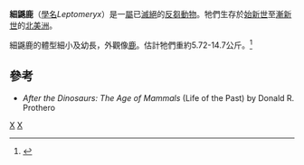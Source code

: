{{Automatic Taxobox
| taxon = Leptomeryx
| authority = [[約瑟夫·萊迪|Leidy]], 1853
| name = 細鼷鹿屬
| fossil_range = 中[[始新世|始新世]]至中[[中新世|中新世]]<ref name=webb1998>{{Cite book en|author=Webb, S.D.|year=1998|chapter=Hornless ruminants|pages=pp.463-476|editor=C.M. Janis, K.M. Scott, and L.L. Jacobs (''eds.'')|title=Evolution of Tertiary Mammals of North America. Volume 1: Terrestrial Carnivores, Ungulates, and Ungulatelike Mammals|publisher=Cambridge University Press|location=Cambridge|id=ISBN 0-521-35519-2}}</ref>
| image = Leptomeryx BW.jpg
| image_caption = ''L. evansi''的重組圖。
| image2 = Leptomeryx 1.JPG
| image2_caption = ''L. evansi''的[[頭顱骨|頭顱骨]]。
| type_species = †''Leptomeryx evansi''
| subdivision_ranks = [[種|種]]<ref name=webb1998/>
| subdivision =
* †''L. blacki''
* †''L. evansi''
* †''L. mammifer''
* †''L. obliquidens''
* †''L. speciosus''
* †''L. yoderi''
}} 

'''細鼷鹿'''（[[學名|學名]]''Leptomeryx''）是一[[屬|屬]]已[[滅絕|滅絕]]的[[反芻動物|反芻動物]]。牠們生存於[[始新世|始新世]]至[[漸新世|漸新世]]的[[北美洲|北美洲]]。

細鼷鹿的體型細小及幼長，外觀像[[鹿|鹿]]。估計牠們重約5.72-14.7公斤。<ref>{{Cite journal en|author=S. Legendre and C. Roth|year=1988|title=Correlation of carnassial tooth size and body weight in recent carnivores (Mammalia)|journal=Historical Biology|volume=1|issue=1|pages=85-98}}</ref>

==參考==
{{reflist}}
* ''After the Dinosaurs: The Age of Mammals'' (Life of the Past) by Donald R. Prothero
{{Taxonbar}}
[[Category:美鹿科|X]]
[[Category:_1853年描述的分类群|X]]